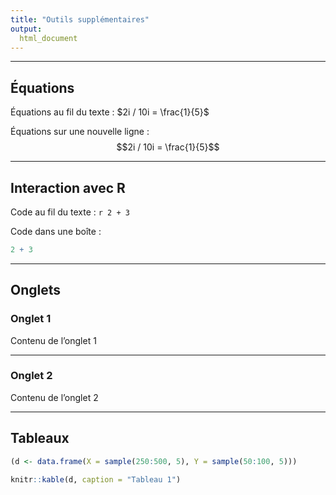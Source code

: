 ```yaml
---
title: "Outils supplémentaires"
output:
  html_document
---
```


****************************************

## Équations

Équations au fil du texte : $2i / 10i = \frac{1}{5}$

Équations sur une nouvelle ligne : $$2i / 10i = \frac{1}{5}$$

****************************************

## Interaction avec R

Code au fil du texte : `r 2 + 3`

Code dans une boîte : 
```r
2 + 3
```

****************************************

## Onglets {.tabset}

### Onglet 1

Contenu de l'onglet 1

****************************************

### Onglet 2

Contenu de l'onglet 2

****************************************

## Tableaux

```r
(d <- data.frame(X = sample(250:500, 5), Y = sample(50:100, 5)))
```


```r
knitr::kable(d, caption = "Tableau 1")
```
